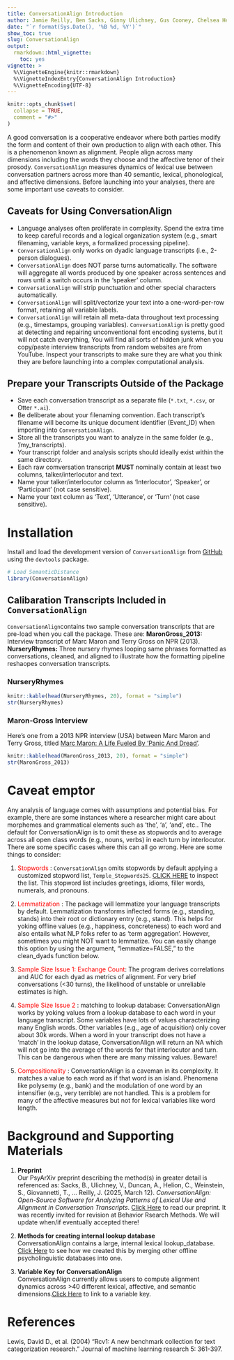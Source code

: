 ```yaml
---
title: ConversationAlign Introduction
author: Jamie Reilly, Ben Sacks, Ginny Ulichney, Gus Cooney, Chelsea Helion
date: "`r format(Sys.Date(), '%B %d, %Y')`"
show_toc: true
slug: ConversationAlign
output:
  rmarkdown::html_vignette:
    toc: yes
vignette: >
  %\VignetteEngine{knitr::rmarkdown}
  %\VignetteIndexEntry{ConversationAlign Introduction}
  %\VignetteEncoding{UTF-8}
---
```


```r
knitr::opts_chunk$set(
  collapse = TRUE,
  comment = "#>"
)
```

A good conversation is a cooperative endeavor where both parties modify the form and content of their own production to align with each other. This is a phenomenon known as alignment. People align across many dimensions including the words they choose and the affective tenor of their prosody. ``ConversationAlign`` measures dynamics of lexical use between conversation partners across more than 40 semantic, lexical, phonological, and affective dimensions. Before launching into your analyses, there are some important use caveats to consider.

## Caveats for Using ConversationAlign
- Language analyses often proliferate in complexity. Spend the extra time to keep careful records and a logical organization system (e.g., smart filenaming, variable keys, a formalized processing pipeline). 
- ``ConversationAlign`` only works on dyadic language transcripts (i.e., 2-person dialogues). 
- ``ConversationAlign`` does NOT parse turns automatically. The software will aggregate all words produced by one speaker across sentences and rows until a switch occurs in the 'speaker' column.
- ``ConversationAlign`` will strip punctuation and other special characters automatically. 
- ``ConversationAlign`` will split/vectorize your text into a one-word-per-row format, retaining all variable labels.
- ``ConversationAlign`` will retain all meta-data throughout text processing (e.g., timestamps, grouping variables). ``ConversationAlign`` is pretty good at detecting and repairing unconventional font encoding systems, but it will not catch everything, You will find all sorts of hidden junk when you copy/paste interview transcripts from random websites are from YouTube. Inspect your transcripts to make sure they are what you think they are before launching into a complex computational analysis. 

## Prepare your Transcripts Outside of the Package
- Save each conversation transcript as a separate file (``*.txt``, ``*.csv``, or Otter ``*.ai``).
- Be deliberate about your filenaming convention. Each transcript's filename will become its unique document identifier (Event_ID) when importing into ``ConversationAlign``. <br>
- Store all the transcripts you want to analyze in the same folder (e.g., '/my_transcripts).
- Your transcript folder and analysis scripts should ideally exist within the same directory.
- Each raw comversation transcript **MUST** nominally contain at least two columns, talker/interlocutor and text.  
- Name your talker/interlocutor column as 'Interlocutor', 'Speaker', or 'Participant' (not case sensitive).
- Name your text column as 'Text', 'Utterance', or 'Turn' (not case sensitive).

# Installation
Install and load the development version of `ConversationAlign` from [GitHub](https://github.com/) using the `devtools` package.
```r
# Load SemanticDistance
library(ConversationAlign)
```

## Calibaration Transcripts Included in `ConversationAlign`
``ConversationAlign``contains two sample conversation transcripts that are pre-load when you call the package. These are:
**MaronGross_2013:** Interview transcript of Marc Maron and Terry Gross on NPR (2013). <br>
**NurseryRhymes:** Three nursery rhymes looping same phrases formatted as conversations, cleaned, and aligned to illustrate how the formatting pipeline reshaopes conversation transcripts.

### NurseryRhymes
```r
knitr::kable(head(NurseryRhymes, 20), format = "simple")
str(NurseryRhymes)
```

### Maron-Gross Interview
Here's one from a 2013 NPR interview (USA) between Marc Maron and Terry Gross, titled [Marc Maron: A Life Fueled By 'Panic And Dread'](https://www.npr.org/transcripts/179014321).<br>
```r
knitr::kable(head(MaronGross_2013, 20), format = "simple")
str(MaronGross_2013)
```

# Caveat emptor
Any analysis of language comes with assumptions and potential bias. For example, there are some instances where a researcher might care about morphemes and grammatical elements such as 'the', 'a', 'and', etc..  The default for ConversationAlign is to omit these as stopwords and to average across all open class words (e.g., nouns, verbs) in each turn by interlocutor. There are some specific cases where this can all go wrong. Here are some things to consider: <br>

1. <span style="color:red;">Stopwords </span>: ``ConversationAlign`` omits stopwords by default applying a customized stopword list, ``Temple_Stopwords25``. [CLICK HERE](https://osf.io/dc5k7) to inspect the list. This stopword list includes greetings, idioms, filler words, numerals, and pronouns.

2. <span style="color:red;">Lemmatization </span>: The package will lemmatize your language transcripts by default. Lemmatization transforms inflected forms (e.g., standing, stands) into their root or dictionary entry (e.g., stand). This helps for yoking offline values (e.g., happiness, concreteness) to each word and also entails what NLP folks refer to as 'term aggregation'. However, sometimes you might NOT want to lemmatize. You can easily change this option by using the argument, "lemmatize=FALSE," to the clean_dyads function below. <br>

3. <span style="color:red;">Sample Size Issue 1: Exchange Count</span>: The program derives correlations and AUC for each dyad as metrics of alignment. For very brief conversations (<30 turns), the likelihood of unstable or unreliable estimates is high. <br>

4. <span style="color:red;">Sample Size Issue 2 </span>: matching to lookup database: ConversationAlign works by yoking values from a lookup database to each word in your language transcript. Some variables have lots of values characterizing many English words. Other variables (e.g., age of acquisition) only cover about 30k words. When a word in your transcript does not have a 'match' in the lookup datase, ConversationAlign will return an NA which will not go into the average of the words for that interlocutor and turn. This can be dangerous when there are many missing values. Beware! <br>

5. <span style="color:red;">Compositionality </span>: ConversationAlign is a caveman in its complexity. It matches a value to each word as if that word is an island. Phenomena like polysemy (e.g., bank) and the modulation of one word by an intensifier (e.g., very terrible) are not handled. This is a problem for many of the affective measures but not for lexical variables like word length. <br>


# Background and Supporting Materials

1. **Preprint** <br>
Our PsyArXiv preprint describing the method(s) in greater detail is referenced as:
Sacks, B., Ulichney, V., Duncan, A., Helion, C., Weinstein, S., Giovannetti, T., ... Reilly, J. (2025, March 12). *ConversationAlign: Open-Source Software for Analyzing Patterns of Lexical Use and Alignment in Conversation Transcripts*. [Click Here](https://osf.io/preprints/psyarxiv/7xqnp_v1) to read our preprint. It was recently invited for revision at Behavior Rsearch Methods. We will update when/if eventually accepted there! <br>

2. **Methods for creating internal lookup database** <br>
ConversationAlign contains a large, internal lexical lookup_database. [Click Here](https://reilly-lab.github.io/ConversationAlign_LookupDatabaseCreation.html) to see how we created this by merging other offline psycholinguistic databases into one. <br>

3. **Variable Key for ConversationAlign** <br>
ConversationAlign currently allows users to compute alignment dynamics across >40 different lexical, affective, and semantic dimensions.[Click Here](https://reilly-lab.github.io/ConversationAlign_VariableLookupKey.pdf) to link to a variable key. <br>

# References
Lewis, David D., et al. (2004) "Rcv1: A new benchmark collection for text categorization research." Journal of machine learning research 5: 361-397.



